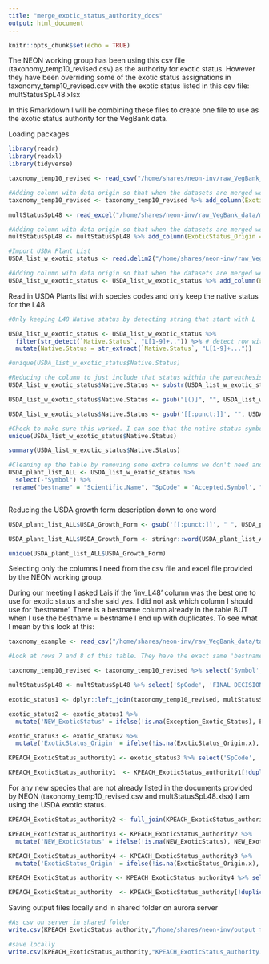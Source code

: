 ```yaml
---
title: "merge_exotic_status_authority_docs"
output: html_document
---
```


```r
knitr::opts_chunk$set(echo = TRUE)
```

The NEON working group has been using this csv file (taxonomy_temp10_revised.csv) as the authority for exotic status. However they have been overriding some of the exotic status assignations in taxonomy_temp10_revised.csv with the exotic status listed in this csv file: multStatusSpL48.xlsx

In this Rmarkdown I will be combining these files to create one file to use as the exotic status authority for the VegBank data. 

Loading packages

```r

library(readr)
library(readxl)
library(tidyverse)

```


```r

taxonomy_temp10_revised <- read_csv("/home/shares/neon-inv/raw_VegBank_data/taxonomy_temp10_revised.csv")

#Adding column with data origin so that when the datasets are merged we can keep track of which exotic status authorirty was used
taxonomy_temp10_revised <- taxonomy_temp10_revised %>% add_column(ExoticStatus_Origin = 'taxonomy_temp10_revised', .before = 'inv_L48') 

multStatusSpL48 <- read_excel("/home/shares/neon-inv/raw_VegBank_data/multStatusSpL48.xlsx")

#Adding column with data origin so that when the datasets are merged we can keep track of which exotic status authorirty was used
multStatusSpL48 <- multStatusSpL48 %>% add_column(ExoticStatus_Origin = 'multStatusSpL48', .before = 'FINAL DECISION (L48)') 

#Import USDA Plant List 
USDA_list_w_exotic_status <- read.delim2("/home/shares/neon-inv/raw_VegBank_data/USDA_Plant_List_020821.txt",  sep = ",")

#Adding column with data origin so that when the datasets are merged we can keep track of which exotic status authorirty was used
USDA_list_w_exotic_status <- USDA_list_w_exotic_status %>% add_column(ExoticStatus_Origin = 'USDA_PLANTLIST', .before = 'Native.Status') 

```

Read in USDA Plants list with species codes and only keep the native status for the L48

```r

#Only keeping L48 Native status by detecting string that start with L

USDA_list_w_exotic_status <- USDA_list_w_exotic_status %>%
  filter(str_detect(`Native.Status`, "L[1-9]+..")) %>% # detect row with site tag
  mutate(Native.Status = str_extract(`Native.Status`, "L[1-9]+..."))

#unique(USDA_list_w_exotic_status$Native.Status)

#Reducing the column to just include that status within the parenthesis ex. L48(N) = N
USDA_list_w_exotic_status$Native.Status <- substr(USDA_list_w_exotic_status$Native.Status, 5, 7)

USDA_list_w_exotic_status$Native.Status <- gsub("[()]", "", USDA_list_w_exotic_status$Native.Status)

USDA_list_w_exotic_status$Native.Status <- gsub('[[:punct:]]', "", USDA_list_w_exotic_status$Native.Status)

#Check to make sure this worked. I can see that the native status symbols that remain are "I", "N", "NI" and "W". I will have to ask the NEON team what they want to do about the 'Waif' status individuals if they are present. There are only 16 waifs and 19 NI's so its mostly I and N species. 
unique(USDA_list_w_exotic_status$Native.Status)

summary(USDA_list_w_exotic_status$Native.Status)

#Cleaning up the table by removing some extra columns we don't need and renaming others
USDA_plant_list_ALL <- USDA_list_w_exotic_status %>%
  select(-"Symbol") %>%
 rename("bestname" = "Scientific.Name", "SpCode" = 'Accepted.Symbol', "USDA_Exotic_Status" = "Native.Status", "USDA_Growth_Form" = "Growth.Habit", "USDA_Duration" = "Duration") 



```

Reducing the USDA growth form description down to one word

```r

USDA_plant_list_ALL$USDA_Growth_Form <- gsub('[[:punct:]]', " ", USDA_plant_list_ALL$USDA_Growth_Form)

USDA_plant_list_ALL$USDA_Growth_Form <- stringr::word(USDA_plant_list_ALL$USDA_Growth_Form, 1)

unique(USDA_plant_list_ALL$USDA_Growth_Form)

```

Selecting only the columns I need from the csv file and excel file provided by the NEON working group.

During our meeting I asked Lais if the 'inv_L48' column was the best one to use for exotic status and she said yes. I did not ask which column I should use for 'bestname'. There is a bestname column already in the table BUT when I use the bestname = bestname I end up with duplicates. To see what I mean by this look at this:

```r

taxonomy_example <- read_csv("/home/shares/neon-inv/raw_VegBank_data/taxonomy_temp10_revised.csv")

#Look at rows 7 and 8 of this table. They have the exact same 'bestname' but different 'Scientific.Name's and different SpCodes. It would make sense to me to use the bestname column because it already has the name of the column I need but when I do I end up with duplicates. 

```


```r

taxonomy_temp10_revised <- taxonomy_temp10_revised %>% select('Symbol', 'inv_L48', 'GrowthForm', 'Scientific.Name', 'ExoticStatus_Origin') %>% rename('SpCode' = 'Symbol', 'NEON_GrowthForm' = 'GrowthForm', 'bestname' = 'Scientific.Name')

multStatusSpL48 <- multStatusSpL48 %>% select('SpCode', 'FINAL DECISION (L48)', 'ExoticStatus_Origin') %>% rename('Exception_Exotic_Status' = 'FINAL DECISION (L48)')

exotic_status1 <- dplyr::left_join(taxonomy_temp10_revised, multStatusSpL48, by = 'SpCode')

exotic_status2 <- exotic_status1 %>%
  mutate('NEW_ExoticStatus' = ifelse(!is.na(Exception_Exotic_Status), Exception_Exotic_Status, inv_L48))

exotic_status3 <- exotic_status2 %>%
  mutate('ExoticStatus_Origin' = ifelse(!is.na(ExoticStatus_Origin.x), ExoticStatus_Origin.x, ExoticStatus_Origin.y))

KPEACH_ExoticStatus_authority1 <- exotic_status3 %>% select('SpCode', 'NEW_ExoticStatus', 'NEON_GrowthForm', 'bestname', 'ExoticStatus_Origin')

KPEACH_ExoticStatus_authority1  <- KPEACH_ExoticStatus_authority1[!duplicated(KPEACH_ExoticStatus_authority1$bestname), ]

```

For any new species that are not already listed in the documents provided by NEON (taxonomy_temp10_revised.csv and multStatusSpL48.xlsx) I am using the USDA exotic status.

```r

KPEACH_ExoticStatus_authority2 <- full_join(KPEACH_ExoticStatus_authority1, USDA_plant_list_ALL, by = 'bestname')

KPEACH_ExoticStatus_authority3 <- KPEACH_ExoticStatus_authority2 %>%
  mutate('NEW_ExoticStatus' = ifelse(!is.na(NEW_ExoticStatus), NEW_ExoticStatus, USDA_Exotic_Status))

KPEACH_ExoticStatus_authority4 <- KPEACH_ExoticStatus_authority3 %>%
  mutate('ExoticStatus_Origin' = ifelse(!is.na(ExoticStatus_Origin.x), ExoticStatus_Origin.x, ExoticStatus_Origin.y))

KPEACH_ExoticStatus_authority <- KPEACH_ExoticStatus_authority4 %>% select(-'SpCode.y', -'ExoticStatus_Origin.x', -'ExoticStatus_Origin.y') %>% rename('SpCode' = 'SpCode.x')

KPEACH_ExoticStatus_authority  <- KPEACH_ExoticStatus_authority[!duplicated(KPEACH_ExoticStatus_authority$bestname), ]

```



Saving output files locally and in shared folder on aurora server
```r

#As csv on server in shared folder
write.csv(KPEACH_ExoticStatus_authority,"/home/shares/neon-inv/output_files/KPEACH_ExoticStatus_authority.csv", row.names = FALSE)

#save locally
write.csv(KPEACH_ExoticStatus_authority,"KPEACH_ExoticStatus_authority.csv", row.names = FALSE)

```

